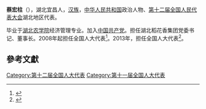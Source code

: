 '''蔡宏柱'''（{{bd|1951年||}}），湖北宜昌人，[[汉族|汉族]]，[[中华人民共和国|中华人民共和国]]政治人物、[[第十二届全国人民代表大会|第十二届全国人民代表大会]]湖北地区代表。

毕业于[[湖北农学院|湖北农学院]]经济管理专业。加入[[中国共产党|中国共产党]]。担任湖北稻花香集团党委书记、董事长。2008年起担任全国人大代表<ref>{{cite news|title=全国人大代表信息-蔡宏柱|url= http://210.82.31.1:8084/delegate/viewDelegate.action?dbid=111664|accessdate=2013-04-05|newspaper=全国人大网|archive-url=https://web.archive.org/web/20140514074840/http://www.npc.gov.cn/delegate/viewDelegate.action?dbid=111664|archive-date=2014-05-14|dead-url=yes}}</ref>。2013年，担任全国人大代表<ref>{{cite news|title=全国人大代表信息-蔡宏柱|url= http://210.82.31.1:8084/delegate/viewDelegate.action?dbid=121638|accessdate=2013-04-05|newspaper=全国人大网|archive-url=https://web.archive.org/web/20140514081052/http://www.npc.gov.cn/delegate/viewDelegate.action?dbid=121638|archive-date=2014-05-14|dead-url=yes}}</ref>。

==參考文獻==
{{reflist}}
{{中国政治人物小作品}}

[[Category:第十二届全国人大代表|Category:第十二届全国人大代表]]
[[Category:第十一届全国人大代表|Category:第十一届全国人大代表]]